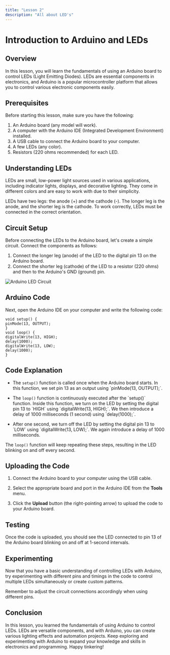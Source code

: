 ```yaml
---
title: "Lesson 2"
description: "All about LED's"
---
```


# Introduction to Arduino and LEDs

## Overview

In this lesson, you will learn the fundamentals of using an Arduino board to control LEDs (Light Emitting Diodes). LEDs are essential components in electronics, and Arduino is a popular microcontroller platform that allows you to control various electronic components easily.

## Prerequisites

Before starting this lesson, make sure you have the following:

1. An Arduino board (any model will work).
2. A computer with the Arduino IDE (Integrated Development Environment) installed.
3. A USB cable to connect the Arduino board to your computer.
4. A few LEDs (any color).
5. Resistors (220 ohms recommended) for each LED.

## Understanding LEDs

LEDs are small, low-power light sources used in various applications, including indicator lights, displays, and decorative lighting. They come in different colors and are easy to work with due to their simplicity.

LEDs have two legs: the anode (+) and the cathode (-). The longer leg is the anode, and the shorter leg is the cathode. To work correctly, LEDs must be connected in the correct orientation.

## Circuit Setup

Before connecting the LEDs to the Arduino board, let's create a simple circuit. Connect the components as follows:

1. Connect the longer leg (anode) of the LED to the digital pin 13 on the Arduino board.
2. Connect the shorter leg (cathode) of the LED to a resistor (220 ohms) and then to the Arduino's GND (ground) pin.

![Arduino LED Circuit](../images/LEDCircuit.png)

## Arduino Code

Next, open the Arduino IDE on your computer and write the following code:

```arduino
void setup() {
pinMode(13, OUTPUT);
}
void loop() {
digitalWrite(13, HIGH);
delay(1000);
digitalWrite(13, LOW);
delay(1000);
}
```

## Code Explanation

- The `setup()` function is called once when the Arduino board starts. In this function, we set pin 13 as an output using \`pinMode(13, OUTPUT);\`.

- The `loop()` function is continuously executed after the \`setup()\` function. Inside this function, we turn on the LED by setting the digital pin 13 to \`HIGH\` using \`digitalWrite(13, HIGH);\`. We then introduce a delay of 1000 milliseconds (1 second) using \`delay(1000);\`.

- After one second, we turn off the LED by setting the digital pin 13 to \`LOW\` using \`digitalWrite(13, LOW);\`. We again introduce a delay of 1000 milliseconds.

The `loop()` function will keep repeating these steps, resulting in the LED blinking on and off every second.

## Uploading the Code

1. Connect the Arduino board to your computer using the USB cable.

2. Select the appropriate board and port in the Arduino IDE from the **Tools** menu.

3. Click the **Upload** button (the right-pointing arrow) to upload the code to your Arduino board.

## Testing

Once the code is uploaded, you should see the LED connected to pin 13 of the Arduino board blinking on and off at 1-second intervals.

## Experimenting

Now that you have a basic understanding of controlling LEDs with Arduino, try experimenting with different pins and timings in the code to control multiple LEDs simultaneously or create custom patterns.

Remember to adjust the circuit connections accordingly when using different pins.

## Conclusion

In this lesson, you learned the fundamentals of using Arduino to control LEDs. LEDs are versatile components, and with Arduino, you can create various lighting effects and automation projects. Keep exploring and experimenting with Arduino to expand your knowledge and skills in electronics and programming. Happy tinkering!
